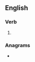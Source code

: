 ==English==

===Verb===
{{head|en|verb form}}

# {{en-third-person singular of|instate}}

===Anagrams===
* {{anagrams|en|a=aeinsstt|Titaness|antisets|antsiest|nastiest|satinets|stainest|statines}}